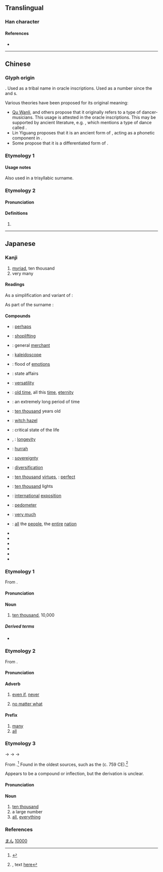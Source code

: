 {{also|萬|方|ㄪ}}
{{character info/new}}

{{commonscat}}
==Translingual==
{{stroke order|type=animate}}
{{stroke order|strokes=3}}

===Han character===
{{Han char|rn=1|rad=一|as=02|sn=3|four=10227|canj=MS|ids=⿱一⿰丿𠃌}}

====References====
* {{Han ref|kx=0076.030|dkj=00010|dj=0137.070|hdz=10009.030|uh=4E07|ud=19975|bh=C945|bd=51525}}

----

==Chinese==

===Glyph origin===
{{Han etym}}
{{unk|zh}}. Used as a tribal name in oracle inscriptions. Used as a number since the {{w|Spring and Autumn period|Spring and Autumn}} and {{w|Warring States period}}s.

Various theories have been proposed for its original meaning:
* [[w:zh:屈萬里|Qu Wanli]], {{w|Qiu Xigui}} and others propose that it originally refers to a type of dancer-musicians. This usage is attested in the oracle inscriptions. This may be supported by ancient literature, e.g. ''{{w|Shijing}}'', which mentions a type of dance called {{zh-l|萬舞}}.
* Lin Yiguang proposes that it is an ancient form of {{och-l|丏}}, acting as a phonetic component in {{och-l|賓}}.
* Some propose that it is a differentiated form of {{zh-l|*亥}}.

===Etymology 1===
{{zh-see|萬}}

====Usage notes====
Also used in a trisyllabic surname.

===Etymology 2===
{{zh-forms}}

====Pronunciation====
{{zh-pron
|m=mò
|c=mak6,maak6
|h=pfs=
|md=
|mn=
|w=
|oc=2
|mc=2
|cat=pn
}}

====Definitions====
{{zh-hanzi}}

# {{zh-only used in|万俟}}

----

==Japanese==
{{ja-kanji forms|万|萬}}

===Kanji===
{{ja-kanji|grade=2|rs=一02|kyu=萬}}

# [[myriad]], ten thousand
# very many

====Readings====
As a simplification and variant of {{l|ja|萬}}:
{{ja-readings
|goon=もん
|kanon=ばん
|kanyoon=まん
|kun=よろず-<よろづ-
|nanori=かず, かつ, すすむ, たか, つむ, つもる, ま, ゆる, よし
}}

As part of the surname {{l|ja|万俟}}:
{{ja-readings
|goon=もく
|kanon=ぼく
}}

====Compounds====
{{der-top|Compounds}}
* {{ja-r|万一|まんいち}}: [[perhaps]]
* {{ja-r|万引|まんびき}}: [[shoplifting]]
* {{ja-r|万屋|よろずや}}: general [[merchant]]
* {{ja-r|万華鏡|まんげきょう}}: [[kaleidoscope]]
* {{ja-r|万感|ばんかん}}: flood of [[emotion|emotions]]
* {{ja-r|万機|まんき}}: state affairs
* {{ja-r|万芸|ばんげい}}: [[versatility]]
* {{ja-r|万古|ばんこ}}: [[old time]], all this [[time]], [[eternity]]
* {{ja-r|万劫|ばんごう}}: an extremely long period of time
* {{ja-r|万才|まんさい}}: [[ten thousand]] years old
* {{ja-r|万作|まんさく}}: [[witch hazel]]
* {{ja-r|万死|ばんし}}: critical state of the life
* {{ja-r|万寿|ばんじゅ}}, {{ja-r|万寿|まんじゅ}}: [[longevity]]
* {{ja-r|万丈|ばんじょう}}: [[hurrah]]
* {{ja-r|万乗|ばんじょう}}: [[sovereignty]]
* {{ja-r|万状|ばんじょう}}: [[diversification]]
* {{ja-r|万善|まんぜん}}: [[ten thousand]] [[virtue|virtues]], {{ja-r|万全|まんぜん}}: [[perfect]]
* {{ja-r|万灯|まんどう}}: [[ten thousand]] lights
* {{ja-r|万博|ばんぱく}}: [[international]] [[exposition]]
* {{ja-r|万歩計|まんぽけい}}: [[pedometer]]
* {{ja-r|万万|ばんばん}}: [[very much]]
* {{ja-r|万民|ばんみん}}: [[all]] the [[people]], the [[entire]] [[nation]]
* {{ja-r|万有|ばんゆう}}
* {{ja-r|万葉仮名|まんようがな}}
* {{ja-r|万葉集|まんようしゅう}}
* {{ja-r|万力|まんりき}}
* {{ja-r|万斛|ばんこく}}
* {{ja-r|万軍|ばんぐん}}
{{der-bottom}}

===Etymology 1===
{{ja-kanjitab|yomi=o|まん}}

From {{bor|ja|ltc|sort=まん|-}} {{ltc-l|万}}.

====Pronunciation====
{{ja-pron|yomi=kanyo|まん|acc=1|acc_ref=DJR,NHK,SMK5}}

====Noun====
{{ja-noun|kyu=萬|まん}}

# [[ten thousand]], 10,000

=====Derived terms=====
* {{ja-r|万が一|まんがいち}}

===Etymology 2===
{{ja-kanjitab|yomi=o|ばん}}

From {{bor|ja|ltc|sort=はん'|-}} {{ltc-l|万}}.

====Pronunciation====
{{ja-pron|yomi=kan|ばん|acc=1|acc_ref=DJR,NHK,SMK5}}

====Adverb====
{{ja-pos|adverb|kyu=萬|ばん}}

# {{qualifier|followed by a negative}} [[even if]], [[never]]
# {{qualifier|followed by a negative}} [[no matter what]]

====Prefix====
{{ja-pos|prefix|kyu=萬|ばん}}

# [[many]]
# [[all]]

===Etymology 3===
{{ja-kanjitab|yomi=k|よろず}}

{{IPAfont|⟨yo<sub>2</sub>ro<sub>2</sub>du⟩}} → {{IPAchar|/yorodu/}} → {{IPAchar|/yorod͡zu/}} → {{IPAchar|/yorozu/}}

From {{inh|ja|ojp|sort=よろず|-}}.<ref name="KDJ">{{R:Kokugo Dai Jiten}}</ref>  Found in the oldest sources, such as the ''{{w|Man'yōshū}}'' (c. 759 CE).<ref>{{RQ:Manyoshu|20|4408}}, text [http://jti.lib.virginia.edu/japanese/manyoshu/Man20Yo.html#4408 here]</ref>

Appears to be a compound or inflection, but the derivation is unclear.

====Pronunciation====
{{ja-pron|yomi=k|よろず|acc=1|acc_ref=DJR,NHK,SMK5|acc2=0|acc2_ref=DJR,NHK,SMK5}}

====Noun====
{{ja-noun|kyu=萬|よろず|hhira=よろづ}}

# [[ten thousand]]
# a large number
# [[all]], [[everything]]

===References===
<references/>

[[Category:Japanese basic words|まん]]
[[Category:Japanese numeral symbols|10000]]